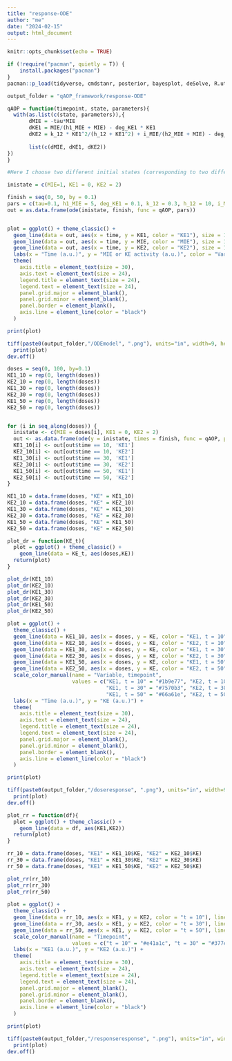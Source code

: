 ```yaml
---
title: "response-ODE"
author: "me"
date: "2024-02-15"
output: html_document
---
```


```r
knitr::opts_chunk$set(echo = TRUE)
```


```r
if (!require("pacman", quietly = T)) {
    install.packages("pacman")
}
pacman::p_load(tidyverse, cmdstanr, posterior, bayesplot, deSolve, R.utils, conflicted, loo, RColorBrewer)

output_folder = "qAOP_framework/response-ODE"

```


```r
qAOP = function(timepoint, state, parameters){
  with(as.list(c(state, parameters)),{
       dMIE = -tau*MIE
       dKE1 = MIE/(h1_MIE + MIE) - deg_KE1 * KE1
       dKE2 = k_12 * KE1^2/(h_12 + KE1^2) + i_MIE/(h2_MIE + MIE) - deg_KE2 * KE2
       
       list(c(dMIE, dKE1, dKE2))
})
}

#Here I choose two different initial states (corresponding to two different dose levels) and I calculate the solutions of the system corresponding to those initial states

inistate = c(MIE=1, KE1 = 0, KE2 = 2)

finish = seq(0, 50, by = 0.1)
pars = c(tau=0.1, h1_MIE = 5, deg_KE1 = 0.1, k_12 = 0.3, h_12 = 10, i_MIE = 0.9, h2_MIE = 2, deg_KE2 = 0.3)
out = as.data.frame(ode(inistate, finish, func = qAOP, pars))


plot = ggplot() + theme_classic() +
  geom_line(data = out, aes(x = time, y = KE1, color = "KE1"), size = 1.5) + 
  geom_line(data = out, aes(x = time, y = MIE, color = "MIE"), size = 1.5) +
  geom_line(data = out, aes(x = time, y = KE2, color = "KE2"), size = 1.5) +
  labs(x = "Time (a.u.)", y = "MIE or KE activity (a.u.)", color = "Variable")  +
  theme(
    axis.title = element_text(size = 30),  
    axis.text = element_text(size = 24),   
    legend.title = element_text(size = 24), 
    legend.text = element_text(size = 24),  
    panel.grid.major = element_blank(),
    panel.grid.minor = element_blank(),
    panel.border = element_blank(),
    axis.line = element_line(color = "black")
  )

print(plot)

tiff(paste0(output_folder,"/ODEmodel", ".png"), units="in", width=9, height=5.3, res=700, compression = 'lzw')
  print(plot)
dev.off()


```
```r
doses = seq(0, 100, by=0.1)
KE1_10 = rep(0, length(doses))
KE2_10 = rep(0, length(doses))
KE1_30 = rep(0, length(doses))
KE2_30 = rep(0, length(doses))
KE1_50 = rep(0, length(doses))
KE2_50 = rep(0, length(doses))


for (i in seq_along(doses)) {
  inistate <- c(MIE = doses[i], KE1 = 0, KE2 = 2)
  out <- as.data.frame(ode(y = inistate, times = finish, func = qAOP, parms = pars))
  KE1_10[i] <- out[out$time == 10, 'KE1']
  KE2_10[i] <- out[out$time == 10, 'KE2']
  KE1_30[i] <- out[out$time == 30, 'KE1']
  KE2_30[i] <- out[out$time == 30, 'KE2']
  KE1_50[i] <- out[out$time == 50, 'KE1']
  KE2_50[i] <- out[out$time == 50, 'KE2']
}

KE1_10 = data.frame(doses, "KE" = KE1_10)
KE2_10 = data.frame(doses, "KE" = KE2_10)
KE1_30 = data.frame(doses, "KE" = KE1_30)
KE2_30 = data.frame(doses, "KE" = KE2_30)
KE1_50 = data.frame(doses, "KE" = KE1_50)
KE2_50 = data.frame(doses, "KE" = KE2_50)
```


```r
plot_dr = function(KE_t){
  plot = ggplot() + theme_classic() +
    geom_line(data = KE_t, aes(doses,KE))
  return(plot)
}

plot_dr(KE1_10)
plot_dr(KE2_10)
plot_dr(KE1_30)
plot_dr(KE2_30)
plot_dr(KE1_50)
plot_dr(KE2_50)

plot = ggplot() + 
  theme_classic() +
  geom_line(data = KE1_10, aes(x = doses, y = KE, color = "KE1, t = 10"), linetype = 'solid', size = 1.5) +
  geom_line(data = KE2_10, aes(x = doses, y = KE, color = "KE2, t = 10"), linetype = 'solid', size = 1.5) +
  geom_line(data = KE1_30, aes(x = doses, y = KE, color = "KE1, t = 30"), linetype = 'solid', size = 1.5) +
  geom_line(data = KE2_30, aes(x = doses, y = KE, color = "KE2, t = 30"), linetype = 'solid', size = 1.5) +
  geom_line(data = KE1_50, aes(x = doses, y = KE, color = "KE1, t = 50"), linetype = 'solid', size = 1.5) +
  geom_line(data = KE2_50, aes(x = doses, y = KE, color = "KE2, t = 50"), linetype = 'solid', size = 1.5) +
  scale_color_manual(name = "Variable, timepoint", 
                     values = c("KE1, t = 10" = "#1b9e77", "KE2, t = 10" = "#d95f02", 
                                "KE1, t = 30" = "#7570b3", "KE2, t = 30" = "#e7298a", 
                                "KE1, t = 50" = "#66a61e", "KE2, t = 50" = "#e6ab02"))  +
  labs(x = "Time (a.u.)", y = "KE (a.u.)") + 
  theme(
    axis.title = element_text(size = 30),  
    axis.text = element_text(size = 24),   
    legend.title = element_text(size = 24), 
    legend.text = element_text(size = 24),  
    panel.grid.major = element_blank(),
    panel.grid.minor = element_blank(),
    panel.border = element_blank(),
    axis.line = element_line(color = "black")
  )

print(plot)

tiff(paste0(output_folder,"/doseresponse", ".png"), units="in", width=9, height=5.3, res=700, compression = 'lzw')
  print(plot)
dev.off()

```
```r
plot_rr = function(df){
  plot = ggplot() + theme_classic() +
    geom_line(data = df, aes(KE1,KE2))
  return(plot)
}

rr_10 = data.frame(doses, "KE1" = KE1_10$KE, "KE2" = KE2_10$KE)
rr_30 = data.frame(doses, "KE1" = KE1_30$KE, "KE2" = KE2_30$KE)
rr_50 = data.frame(doses, "KE1" = KE1_50$KE, "KE2" = KE2_50$KE)

plot_rr(rr_10)
plot_rr(rr_30)
plot_rr(rr_50)
  
plot = ggplot() + 
  theme_classic() +
  geom_line(data = rr_10, aes(x = KE1, y = KE2, color = "t = 10"), linetype = 'solid', size = 1.5) +
  geom_line(data = rr_30, aes(x = KE1, y = KE2, color = "t = 30"), linetype = 'solid', size = 1.5) +
  geom_line(data = rr_50, aes(x = KE1, y = KE2, color = "t = 50"), linetype = 'solid', size = 1.5) +
  scale_color_manual(name = "Timepoint", 
                     values = c("t = 10" = "#e41a1c", "t = 30" = "#377eb8", "t = 50" = "#4daf4a"))  +
  labs(x = "KE1 (a.u.)", y = "KE2 (a.u.)") +
  theme(
    axis.title = element_text(size = 30),  
    axis.text = element_text(size = 24),   
    legend.title = element_text(size = 24), 
    legend.text = element_text(size = 24),  
    panel.grid.major = element_blank(),
    panel.grid.minor = element_blank(),
    panel.border = element_blank(),
    axis.line = element_line(color = "black")
  )

print(plot)

tiff(paste0(output_folder,"/responseresponse", ".png"), units="in", width=9, height=5.3, res=700, compression = 'lzw')
  print(plot)
dev.off()

```

